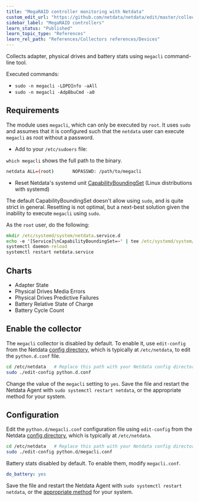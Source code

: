 ```yaml
---
title: "MegaRAID controller monitoring with Netdata"
custom_edit_url: "https://github.com/netdata/netdata/edit/master/collectors/python.d.plugin/megacli/README.md"
sidebar_label: "MegaRAID controllers"
learn_status: "Published"
learn_topic_type: "References"
learn_rel_path: "References/Collectors references/Devices"
---
```



Collects adapter, physical drives and battery stats using `megacli` command-line tool.

Executed commands:

- `sudo -n megacli -LDPDInfo -aAll`
- `sudo -n megacli -AdpBbuCmd -a0`

## Requirements

The module uses `megacli`, which can only be executed by `root`. It uses
`sudo` and assumes that it is configured such that the `netdata` user can execute `megacli` as root without a password.

- Add to your `/etc/sudoers` file:

`which megacli` shows the full path to the binary.

```bash
netdata ALL=(root)       NOPASSWD: /path/to/megacli
```

- Reset Netdata's systemd
  unit [CapabilityBoundingSet](https://www.freedesktop.org/software/systemd/man/systemd.exec.html#Capabilities) (Linux
  distributions with systemd)

The default CapabilityBoundingSet doesn't allow using `sudo`, and is quite strict in general. Resetting is not optimal, but a next-best solution given the inability to execute `megacli` using `sudo`.


As the `root` user, do the following:

```cmd
mkdir /etc/systemd/system/netdata.service.d
echo -e '[Service]\nCapabilityBoundingSet=~' | tee /etc/systemd/system/netdata.service.d/unset-capability-bounding-set.conf
systemctl daemon-reload
systemctl restart netdata.service
```

## Charts

- Adapter State
- Physical Drives Media Errors
- Physical Drives Predictive Failures
- Battery Relative State of Charge
- Battery Cycle Count

## Enable the collector

The `megacli` collector is disabled by default. To enable it, use `edit-config` from the
Netdata [config directory](/docs/configure/nodes.md), which is typically at `/etc/netdata`, to edit the `python.d.conf`
file.

```bash
cd /etc/netdata   # Replace this path with your Netdata config directory, if different
sudo ./edit-config python.d.conf
```

Change the value of the `megacli` setting to `yes`. Save the file and restart the Netdata Agent
with `sudo systemctl restart netdata`, or the appropriate method for your system.

## Configuration

Edit the `python.d/megacli.conf` configuration file using `edit-config` from the
Netdata [config directory](/docs/configure/nodes.md), which is typically at `/etc/netdata`.

```bash
cd /etc/netdata   # Replace this path with your Netdata config directory, if different
sudo ./edit-config python.d/megacli.conf
```

Battery stats disabled by default. To enable them, modify `megacli.conf`.

```yaml
do_battery: yes
```

Save the file and restart the Netdata Agent with `sudo systemctl restart netdata`, or the [appropriate
method](/docs/configure/start-stop-restart.md) for your system.


